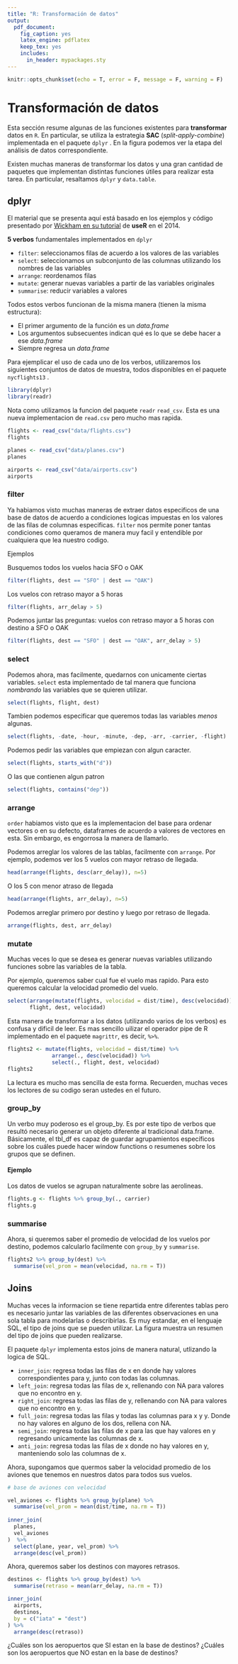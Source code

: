 ```yaml
---
title: "R: Transformación de datos"
output:
  pdf_document:
    fig_caption: yes
    latex_engine: pdflatex
    keep_tex: yes
    includes:
      in_header: mypackages.sty
---
```


```r
knitr::opts_chunk$set(echo = T, error = F, message = F, warning = F)
```

# Transformación de datos

Esta sección resume algunas de las funciones existentes para **transformar** 
datos en `R`. En particular, se utiliza la estrategia **SAC** (*split-apply-combine*)
implementada en el paquete `dplyr` \parencite{dplyr}. En la figura \ref{fig:ciclo3} podemos ver la etapa del
análisis de datos correspondiente.

\begin{figure}[h]
    \centering
    \includegraphics[width=0.75\textwidth]{../img/02_ciclo_3.png}
    \caption{Transformación de datos \textcite[Introducción]{grolemund2016r}.}
    \label{fig:ciclo3}
\end{figure}

Existen muchas maneras de transformar los datos y una gran cantidad de paquetes
que implementan distintas funciones útiles para realizar esta tarea. En particular,
resaltamos `dplyr` y `data.table`.

## dplyr

El material que se presenta aquí está basado en los ejemplos y código presentado
por [Wickham en su tutorial](https://www.dropbox.com/sh/i8qnluwmuieicxc/AAAgt9tIKoIm7WZKIyK25lh6a) de **useR** en el 2014.

**5 verbos** fundamentales implementados en `dplyr`

- `filter`: seleccionamos filas de acuerdo a los valores de las variables
- `select`: seleccionamos un subconjunto de las columnas utilizando los nombres
de las variables
- `arrange`: reordenamos filas
- `mutate`: generar nuevas variables a partir de las variables originales
- `summarise`: reducir variables a valores

Todos estos verbos funcionan de la misma manera (tienen la misma estructura):

- El primer argumento de la función es un *data.frame*
- Los argumentos subsecuentes indican qué es lo que se debe hacer a ese *data.frame*
- Siempre regresa un *data.frame*

Para ejemplicar el uso de cada uno de los verbos, utilizaremos los siguientes
conjuntos de datos de muestra, todos disponibles en el paquete `nycflights13` \parencite{flights}.

```r
library(dplyr)
library(readr)
```

Nota como utilizamos la funcion del paquete `readr` `read_csv`. Esta es una 
nueva implementacion de `read.csv` pero mucho mas rapida.

```r
flights <- read_csv("data/flights.csv")
flights

planes <- read_csv("data/planes.csv")
planes

airports <- read_csv("data/airports.csv")
airports
```

### filter

Ya habiamos visto muchas maneras de extraer datos especificos de una base de 
datos de acuerdo a condiciones logicas impuestas en los valores de las filas
de columnas especificas. `filter` nos permite poner tantas condiciones como 
queramos de manera muy facil y entendible por cualquiera que lea nuestro codigo.

Ejemplos

Busquemos todos los vuelos hacia SFO o OAK

```r
filter(flights, dest == "SFO" | dest == "OAK")
```

Los vuelos con retraso mayor a 5 horas

```r
filter(flights, arr_delay > 5)
```

Podemos juntar las preguntas: vuelos con retraso mayor a 5 horas con destino a 
SFO o OAK

```r
filter(flights, dest == "SFO" | dest == "OAK", arr_delay > 5)
```

### select

Podemos ahora, mas facilmente, quedarnos con unicamente ciertas variables. 
`select` esta implementado de tal manera que funciona *nombrando* las variables
que se quieren utilizar.

```r
select(flights, flight, dest)
```

Tambien podemos especificar que queremos todas las variables *menos* algunas.

```r
select(flights, -date, -hour, -minute, -dep, -arr, -carrier, -flight)
```

Podemos pedir las variables que empiezan con algun caracter.

```r
select(flights, starts_with("d"))
```

O las que contienen algun patron

```r
select(flights, contains("dep"))
```

### arrange

`order` habiamos visto que es la implementacion del base para ordenar vectores o
en su defecto, dataframes de acuerdo a valores de vectores en esta. Sin embargo,
es engorrosa la manera de llamarlo.

Podemos arreglar los valores de las tablas, facilmente con `arrange`. Por ejemplo,
podemos ver los 5 vuelos con mayor retraso de llegada.

```r
head(arrange(flights, desc(arr_delay)), n=5)
```

O los 5 con menor atraso de llegada

```r
head(arrange(flights, arr_delay), n=5)
```

Podemos arreglar primero por destino y luego por retraso de llegada.

```r
arrange(flights, dest, arr_delay)
```

### mutate

Muchas veces lo que se desea es generar nuevas variables utilizando funciones sobre
las variables de la tabla.

Por ejemplo, queremos saber cual fue el vuelo mas rapido. Para esto queremos
calcular la velocidad promedio del vuelo.

```r
select(arrange(mutate(flights, velocidad = dist/time), desc(velocidad)),
       flight, dest, velocidad)
```

Esta manera de transformar a los datos (utilizando varios de los verbos) es 
confusa y dificil de leer. Es mas sencillo uilizar el operador pipe de R implementado
en el paquete `magrittr`, es decir, `%>%`.

```r
flights2 <- mutate(flights, velocidad = dist/time) %>%
              arrange(., desc(velocidad)) %>%
              select(., flight, dest, velocidad)
flights2
```

La lectura es mucho mas sencilla de esta forma. Recuerden, muchas veces los
lectores de su codigo seran ustedes en el futuro.

### group_by

Un verbo muy poderoso es el group_by. Es por este tipo de verbos que resultó 
necesario generar un objeto diferente al tradicional data.frame. Básicamente,
el tbl_df es capaz de guardar agrupamientos específicos sobre los cuáles 
puede hacer window functions o resumenes sobre los grupos que se definen.

#### Ejemplo {#ejemplo}

Los datos de vuelos se agrupan naturalmente sobre las aerolineas.

```r
flights.g <- flights %>% group_by(., carrier)
flights.g
```

### summarise 

Ahora, si queremos saber el promedio de velocidad de los vuelos por destino,
podemos calcularlo facilmente con `group_by` y `summarise`.

```r
flights2 %>% group_by(dest) %>%
  summarise(vel_prom = mean(velocidad, na.rm = T))
```



## Joins

Muchas veces la informacion se tiene repartida entre diferentes tablas pero es
necesario juntar las variables de las diferentes observaciones en una sola
tabla para modelarlas o describirlas. Es muy estandar, en el lenguaje SQL, el
tipo de joins que se pueden utilizar. La figura \ref{fig:joins} muestra un 
resumen del tipo de joins que pueden realizarse.

\begin{figure}[h]
    \centering
    \includegraphics[width=0.75\textwidth]{../img/02_joins.PNG}
    \caption{Joins en el lenguaje SQL}.
    \label{fig:joins}
\end{figure}

El paquete `dplyr` implementa estos joins de manera natural, utlizando la 
logica de SQL.

- `inner_join`: regresa todas las filas de x en donde hay valores correspondientes para y, junto con todas las columnas.
- `left_join`: regresa todas las filas de x, rellenando con NA para valores que no encontro en y.
- `right_join`: regresa todas las filas de y, rellenando con NA para valores que no encontro en y.
- `full_join`: regresa todas las filas y todas las columnas para x y y. Donde no hay valores en alguno de los dos, rellena con NA.
- `semi_join`: regresa todas las filas de x para las que hay valores en y regresando unicamente las columnas de x.
- `anti_join`: regresa todas las filas de x donde no hay valores en y, manteniendo solo las columnas de x.

Ahora, supongamos que quermos saber la velocidad promedio de los aviones que
tenemos en nuestros datos para todos sus vuelos.

```r
# base de aviones con velocidad

vel_aviones <- flights %>% group_by(plane) %>%
  summarise(vel_prom = mean(dist/time, na.rm = T))
  
inner_join(
  planes,
  vel_aviones
)  %>%
  select(plane, year, vel_prom) %>%
  arrange(desc(vel_prom))
```

Ahora, queremos saber los destinos con mayores retrasos.

```r
destinos <- flights %>% group_by(dest) %>%
  summarise(retraso = mean(arr_delay, na.rm = T))

inner_join(
  airports, 
  destinos,
  by = c("iata" = "dest")
) %>%
  arrange(desc(retraso))
```

¿Cuáles son los aeropuertos que SI estan en la base de destinos?
¿Cuáles son los aeropuertos que NO estan en la base de destinos?

